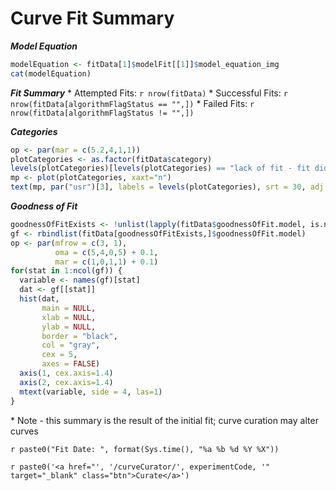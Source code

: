 Curve Fit Summary
========================================================

***Model Equation***

```r
modelEquation <- fitData[1]$modelFit[[1]]$model_equation_img
cat(modelEquation)
```

***Fit Summary***
* Attempted Fits: `r nrow(fitData)`
* Successful Fits: `r nrow(fitData[algorithmFlagStatus == "",])`
* Failed Fits: `r nrow(fitData[algorithmFlagStatus != "",])`

***Categories***

```r
op <- par(mar = c(5.2,4,1,1))
plotCategories <- as.factor(fitData$category)
levels(plotCategories)[levels(plotCategories) == "lack of fit - fit did not converge"] <- "lack of fit"
mp <- plot(plotCategories, xaxt="n")
text(mp, par("usr")[3], labels = levels(plotCategories), srt = 30, adj = c(1,1.1), xpd = TRUE, cex=1.1)
```

***Goodness of Fit***

```r
goodnessOfFitExists <- !unlist(lapply(fitData$goodnessOfFit.model, is.null))
gf <- rbindlist(fitData[goodnessOfFitExists,]$goodnessOfFit.model)
op <- par(mfrow = c(3, 1),
          oma = c(5,4,0,5) + 0.1,
          mar = c(1,0,1,1) + 0.1)
for(stat in 1:ncol(gf)) {
  variable <- names(gf)[stat]
  dat <- gf[[stat]]
  hist(dat, 
       main = NULL,
       xlab = NULL,
       ylab = NULL,
       border = "black",
       col = "gray",
       cex = 5,
       axes = FALSE)
  axis(1, cex.axis=1.4)
  axis(2, cex.axis=1.4)
  mtext(variable, side = 4, las=1)
}
```

\* Note - this summary is the result of the initial fit; curve curation may alter curves

`r paste0("Fit Date: ", format(Sys.time(), "%a %b %d %Y %X"))`

`r paste0('<a href="', '/curveCurator/', experimentCode, '" target="_blank" class="btn">Curate</a>')`
